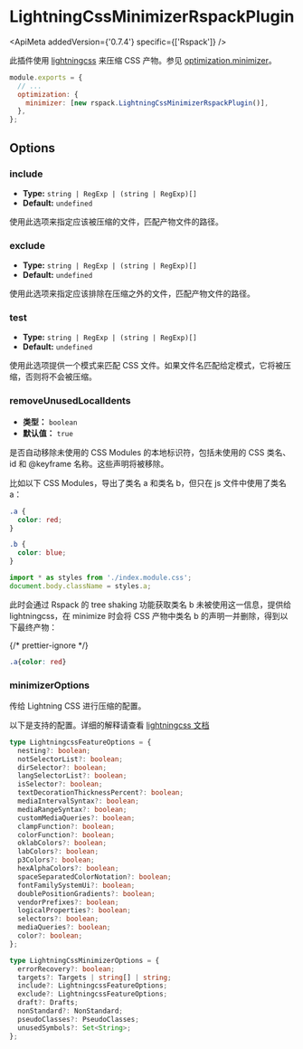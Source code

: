 
# LightningCssMinimizerRspackPlugin

<ApiMeta addedVersion={'0.7.4'} specific={['Rspack']} />

此插件使用 [lightningcss](https://lightningcss.dev/) 来压缩 CSS 产物。参见 [optimization.minimizer](/config/optimization#optimizationminimizer)。

```js
module.exports = {
  // ...
  optimization: {
    minimizer: [new rspack.LightningCssMinimizerRspackPlugin()],
  },
};
```

## Options

### include

- **Type:** `string | RegExp | (string | RegExp)[]`
- **Default:** `undefined`

使用此选项来指定应该被压缩的文件，匹配产物文件的路径。

### exclude

- **Type:** `string | RegExp | (string | RegExp)[]`
- **Default:** `undefined`

使用此选项来指定应该排除在压缩之外的文件，匹配产物文件的路径。

### test

- **Type:** `string | RegExp | (string | RegExp)[]`
- **Default:** `undefined`

使用此选项提供一个模式来匹配 CSS 文件。如果文件名匹配给定模式，它将被压缩，否则将不会被压缩。

### removeUnusedLocalIdents

- **类型：** `boolean`
- **默认值：** `true`

是否自动移除未使用的 CSS Modules 的本地标识符，包括未使用的 CSS 类名、id 和 @keyframe 名称。这些声明将被移除。

比如以下 CSS Modules，导出了类名 a 和类名 b，但只在 js 文件中使用了类名 a：

```css title=index.module.css
.a {
  color: red;
}

.b {
  color: blue;
}
```

```js title=index.js
import * as styles from './index.module.css';
document.body.className = styles.a;
```

此时会通过 Rspack 的 tree shaking 功能获取类名 b 未被使用这一信息，提供给 lightningcss，在 minimize 时会将 CSS 产物中类名 b 的声明一并删除，得到以下最终产物：

{/* prettier-ignore */}
```css
.a{color: red}
```

### minimizerOptions

传给 Lightning CSS 进行压缩的配置。

以下是支持的配置。详细的解释请查看 [lightningcss 文档](https://lightningcss.dev/transpilation.html)

```ts
type LightningcssFeatureOptions = {
  nesting?: boolean;
  notSelectorList?: boolean;
  dirSelector?: boolean;
  langSelectorList?: boolean;
  isSelector?: boolean;
  textDecorationThicknessPercent?: boolean;
  mediaIntervalSyntax?: boolean;
  mediaRangeSyntax?: boolean;
  customMediaQueries?: boolean;
  clampFunction?: boolean;
  colorFunction?: boolean;
  oklabColors?: boolean;
  labColors?: boolean;
  p3Colors?: boolean;
  hexAlphaColors?: boolean;
  spaceSeparatedColorNotation?: boolean;
  fontFamilySystemUi?: boolean;
  doublePositionGradients?: boolean;
  vendorPrefixes?: boolean;
  logicalProperties?: boolean;
  selectors?: boolean;
  mediaQueries?: boolean;
  color?: boolean;
};

type LightningCssMinimizerOptions = {
  errorRecovery?: boolean;
  targets?: Targets | string[] | string;
  include?: LightningcssFeatureOptions;
  exclude?: LightningcssFeatureOptions;
  draft?: Drafts;
  nonStandard?: NonStandard;
  pseudoClasses?: PseudoClasses;
  unusedSymbols?: Set<String>;
};
```
